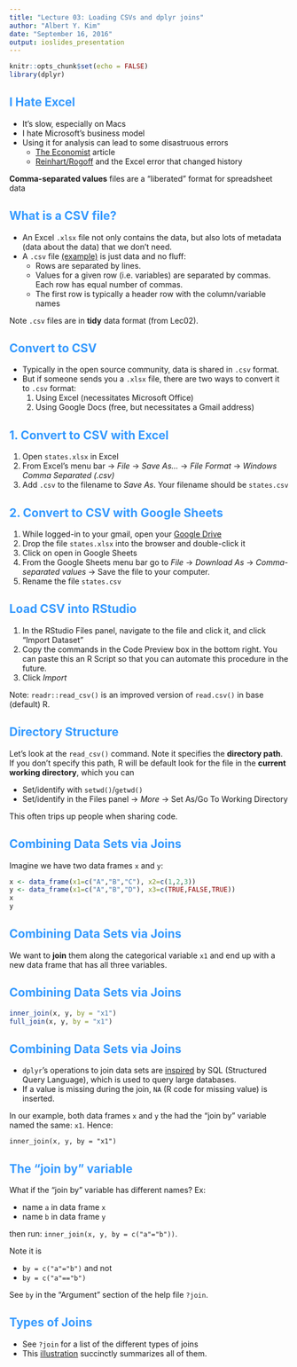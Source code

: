 ```yaml
---
title: "Lecture 03: Loading CSVs and dplyr joins"
author: "Albert Y. Kim"
date: "September 16, 2016"
output: ioslides_presentation
---
```


<style>
h2 { 
 color: #3399ff;		
}
h3 { 
 color: #3399ff;		
}
slides > slide.backdrop {
  background: white;
}
</style>


```r
knitr::opts_chunk$set(echo = FALSE)
library(dplyr)
```



## I Hate Excel

* It's slow, especially on Macs
* I hate Microsoft's business model
* Using it for analysis can lead to some disastruous errors
    + [The Economist](http://www.economist.com/blogs/graphicdetail/2016/09/daily-chart-3?fsrc=scn/fb/te/bl/ed/excelerrorsandsciencepapers) article
    + [Reinhart/Rogoff](http://www.bloomberg.com/news/articles/2013-04-18/faq-reinhart-rogoff-and-the-excel-error-that-changed-history) and the Excel error that
    changed history

**Comma-separated values** files are a "liberated" format for spreadsheet data



## What is a CSV file?

* An Excel `.xlsx` file not only contains the data, but also lots of metadata (data about the data) that we don't need.
* A `.csv` file [(example)](http://www.sqlshack.com/wp-content/uploads/2015/02/word-image35.png)  is just data and no fluff:
    + Rows are separated by lines.
    + Values for a given row (i.e. variables) are separated by commas. Each row has equal number of commas.
    + The first row is typically a header row with the column/variable names

Note `.csv` files are in **tidy** data format (from Lec02).



## Convert to CSV

* Typically in the open source community, data is shared in `.csv` format.
* But if someone sends you a `.xlsx` file, there are two ways to convert it to `.csv` format:
    1. Using Excel (necessitates Microsoft Office)
    1. Using Google Docs (free, but necessitates a Gmail address)



## 1. Convert to CSV with Excel

1. Open `states.xlsx` in Excel
1. From Excel's menu bar -> *File* -> *Save As...* -> *File Format* -> *Windows Comma Separated (.csv)*
1. Add `.csv` to the filename to *Save As*. Your filename should be `states.csv`



## 2. Convert to CSV with Google Sheets

1. While logged-in to your gmail, open your [Google Drive](https://drive.google.com/drive/my-drive)
1. Drop the file `states.xlsx` into the browser and double-click it
1. Click on open in Google Sheets
1. From the Google Sheets menu bar go to *File* -> *Download As* -> *Comma-separated values* -> Save the file to your computer.
1. Rename the file `states.csv`



## Load CSV into RStudio

1. In the RStudio Files panel, navigate to the file and click it, and click "Import Dataset"
1. Copy the commands in the Code Preview box in the bottom right. You can paste this an R Script so that you can automate this procedure in the future.
1. Click *Import*

Note: `readr::read_csv()` is an improved version of `read.csv()` in base (default) R.



## Directory Structure

Let's look at the `read_csv()` command. Note it specifies the **directory
path**. If you don't specify this path, R will be default look for the file in the
**current working directory**, which you can

* Set/identify with `setwd()`/`getwd()`
* Set/identify in the Files panel -> *More* -> Set As/Go To Working Directory

This often trips up people when sharing code.








## Combining Data Sets via Joins

Imagine we have two data frames `x` and `y`:

```r
x <- data_frame(x1=c("A","B","C"), x2=c(1,2,3))
y <- data_frame(x1=c("A","B","D"), x3=c(TRUE,FALSE,TRUE))
x 
y
```


## Combining Data Sets via Joins

We want to **join** them along the categorical variable `x1` and end up with a
new data frame that has all three variables.



## Combining Data Sets via Joins


```r
inner_join(x, y, by = "x1")
full_join(x, y, by = "x1")
```



## Combining Data Sets via Joins


* `dplyr`'s operations to join data sets are [inspired](https://github.com/hadley/dplyr/blob/master/vignettes/two-table.Rmd#databases) by SQL (Structured Query
Language), which is used to query large databases.
* If a value is missing during the join, `NA` (R code for missing value) is
inserted.

In our example, both data frames `x` and `y` the had the "join by" variable
named the same: `x1`. Hence:

```
inner_join(x, y, by = "x1")
```



## The "join by" variable


What if the "join by" variable has different names?  Ex:

* name `a` in data frame `x`
* name `b` in data frame `y`

then run:  `inner_join(x, y, by = c("a"="b"))`. 

Note it is

* ` by = c("a"="b")` and not
* `by = c("a"=="b")`

See `by` in the "Argument" section of the help file `?join`.



## Types of Joins

* See `?join` for a list of the different types of joins
* This
[illustration](https://twitter.com/yutannihilation/status/551572539697143808)
succinctly summarizes all of them.






